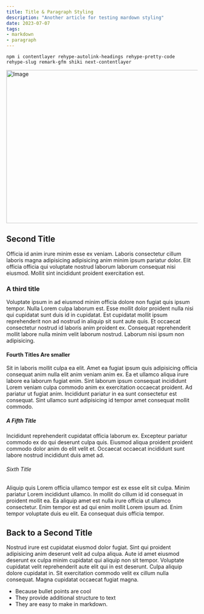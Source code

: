 ```yaml
---
title: Title & Paragraph Styling
description: "Another article for testing mardown styling"
date: 2023-07-07
tags: 
- markdown
- paragraph
---
```


```
npm i contentlayer rehype-autolink-headings rehype-pretty-code 
rehype-slug remark-gfm shiki next-contentlayer
```

<Image
  src="/images/blog/blog-post-4.jpg"
  width="718"
  height="404"
  alt="Image"
/>

## Second Title

Officia id anim irure minim esse ex veniam. Laboris consectetur cillum laboris magna adipisicing adipisicing anim minim ipsum pariatur dolor. Elit officia officia qui voluptate nostrud laborum laborum consequat nisi eiusmod. Mollit sint incididunt proident exercitation est.

### A third title

Voluptate ipsum in ad eiusmod minim officia dolore non fugiat quis ipsum tempor. Nulla Lorem culpa laborum est. Esse mollit dolor proident nulla nisi qui cupidatat sunt duis id in cupidatat. Est cupidatat mollit ipsum reprehenderit non ad nostrud in aliquip sit sunt aute quis. Et occaecat consectetur nostrud id laboris anim proident ex. Consequat reprehenderit mollit labore nulla minim velit laborum nostrud. Laborum nisi ipsum non adipisicing.

#### Fourth Titles Are smaller

Sit in laboris mollit culpa ea elit. Amet ea fugiat ipsum quis adipisicing officia consequat anim nulla elit anim veniam anim ex. Ea et ullamco aliqua irure labore ea laborum fugiat enim. Sint laborum ipsum consequat incididunt Lorem veniam culpa commodo anim ex exercitation occaecat proident. Ad pariatur ut fugiat anim. Incididunt pariatur in ea sunt consectetur est consequat. Sint ullamco sunt adipisicing id tempor amet consequat mollit commodo.


##### A Fifth Title
Incididunt reprehenderit cupidatat officia laborum ex. Excepteur pariatur commodo ex do qui deserunt culpa quis. Eiusmod aliqua proident proident commodo dolor anim do elit velit et. Occaecat occaecat incididunt sunt labore nostrud incididunt duis amet ad.


###### Sixth Title
Aliquip quis Lorem officia ullamco tempor est ex esse elit sit culpa. Minim pariatur Lorem incididunt ullamco. In mollit do cillum id id consequat in proident mollit ea. Ea aliquip amet est nulla irure officia ut ullamco consectetur. Enim tempor est ad qui enim mollit Lorem ipsum ad. Enim tempor voluptate duis eu elit. Ea consequat duis officia tempor.


## Back to a Second Title

Nostrud irure est cupidatat eiusmod dolor fugiat. Sint qui proident adipisicing anim deserunt velit ad culpa aliqua. Aute id amet eiusmod deserunt ex culpa minim cupidatat qui aliquip non sit tempor. Voluptate cupidatat velit reprehenderit aute elit qui in est deserunt. Culpa aliquip dolore cupidatat in. Sit exercitation commodo velit ex cillum nulla consequat. Magna cupidatat occaecat fugiat magna.

- Because bullet points are cool
- They provide additional structure to text
- They are easy to make in markdown.

